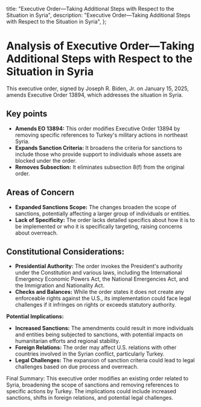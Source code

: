   title:
    "Executive Order—Taking Additional Steps with Respect to the Situation in Syria",
  description:
    "Executive Order—Taking Additional Steps with Respect to the Situation in Syria",
};

# Analysis of Executive Order—Taking Additional Steps with Respect to the Situation in Syria

This executive order, signed by Joseph R. Biden, Jr. on January 15, 2025, amends Executive Order 13894, which addresses the situation in Syria.

## Key points

- **Amends EO 13894:** This order modifies Executive Order 13894 by removing specific references to Turkey's military actions in northeast Syria.
- **Expands Sanction Criteria:** It broadens the criteria for sanctions to include those who provide support to individuals whose assets are blocked under the order.
- **Removes Subsection:** It eliminates subsection 8(f) from the original order.

## Areas of Concern

- **Expanded Sanctions Scope:** The changes broaden the scope of sanctions, potentially affecting a larger group of individuals or entities.
- **Lack of Specificity:** The order lacks detailed specifics about how it is to be implemented or who it is specifically targeting, raising concerns about overreach.

## Constitutional Considerations:

- **Presidential Authority:** The order invokes the President's authority under the Constitution and various laws, including the International Emergency Economic Powers Act, the National Emergencies Act, and the Immigration and Nationality Act.
- **Checks and Balances:** While the order states it does not create any enforceable rights against the U.S., its implementation could face legal challenges if it infringes on rights or exceeds statutory authority.

**Potential Implications:**

- **Increased Sanctions:** The amendments could result in more individuals and entities being subjected to sanctions, with potential impacts on humanitarian efforts and regional stability.
- **Foreign Relations:** The order may affect U.S. relations with other countries involved in the Syrian conflict, particularly Turkey.
- **Legal Challenges:** The expansion of sanction criteria could lead to legal challenges based on due process and overreach.

Final Summary: This executive order modifies an existing order related to Syria, broadening the scope of sanctions and removing references to specific actions by Turkey. The implications could include increased sanctions, shifts in foreign relations, and potential legal challenges.
